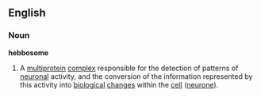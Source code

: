 ==English==
===Noun===
'''hebbosome'''
#A [[multiprotein]] [[complex]] responsible for the detection of patterns of [[neuronal]] activity, and the conversion of the information represented by this activity into [[biological]] [[changes]] within the [[cell]] ([[neurone]]).